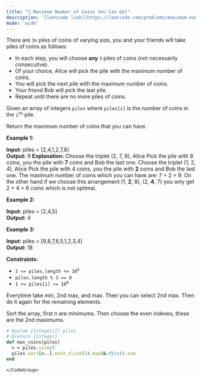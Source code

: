 ```yaml
---
title: "🧀 Maximum Number of Coins You Can Get"
description: '[leetcode link](https://leetcode.com/problems/maximum-number-of-coins-you-can-get/description/)'
mode: 'wide'
---
```

<Tabs>
  <Tab title="Question" icon="circle-question" iconType="regular">
    <Card>
      <p>There are <code>3n</code> piles of coins of varying size, you and your friends will take piles of coins as follows:</p>  <ul>  <li>In each step, you will choose <strong>any </strong><code>3</code> piles of coins (not necessarily consecutive).</li>  <li>Of your choice, Alice will pick the pile with the maximum number of coins.</li>  <li>You will pick the next pile with the maximum number of coins.</li>  <li>Your friend Bob will pick the last pile.</li>  <li>Repeat until there are no more piles of coins.</li> </ul>  <p>Given an array of integers <code>piles</code> where <code>piles[i]</code> is the number of coins in the <code>i<sup>th</sup></code> pile.</p>  <p>Return the maximum number of coins that you can have.</p>   <p><strong class="example">Example 1:</strong></p>   <strong>Input:</strong> piles = [2,4,1,2,7,8] <br/> <strong>Output:</strong> 9 <strong>Explanation: </strong>Choose the triplet (2, 7, 8), Alice Pick the pile with 8 coins, you the pile with <strong>7</strong> coins and Bob the last one. Choose the triplet (1, 2, 4), Alice Pick the pile with 4 coins, you the pile with <strong>2</strong> coins and Bob the last one. The maximum number of coins which you can have are: 7 + 2 = 9. On the other hand if we choose this arrangement (1, <strong>2</strong>, 8), (2, <strong>4</strong>, 7) you only get 2 + 4 = 6 coins which is not optimal.   <p><strong class="example">Example 2:</strong></p>   <strong>Input:</strong> piles = [2,4,5] <br/> <strong>Output:</strong> 4   <p><strong class="example">Example 3:</strong></p>   <strong>Input:</strong> piles = [9,8,7,6,5,1,2,3,4] <br/> <strong>Output:</strong> 18    <p><strong>Constraints:</strong></p>  <ul>  <li><code>3 &lt;= piles.length &lt;= 10<sup>5</sup></code></li>  <li><code>piles.length % 3 == 0</code></li>  <li><code>1 &lt;= piles[i] &lt;= 10<sup>4</sup></code></li> </ul> 
    </Card>
  </Tab>
  <Tab title="Solution" icon="lightbulb" iconType="regular" >
    <Card>
      Everytime take min, 2nd max, and max. Then you can select 2nd max. Then do it again for the remaining elements.

Sort the array, first n are minimums. Then choose the even indexes, these are the 2nd maximums.
</Card>
  <Expandable title="code">
    <CodeGroup dropdown>
```ruby title="Maximum Number of Coins You Can Get" lines
# @param {Integer[]} piles
# @return {Integer}
def max_coins(piles)
  n = piles.size/3
  piles.sort[n..].each_slice(2).map(&:first).sum
end

```
    </CodeGroup>
  </Expandable>
  </Tab>
</Tabs>